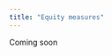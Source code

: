 ```yaml
---
title: "Equity measures"
---
```


Coming soon

<!-- package logos side by side  

```r
# allocating memory to java
options(java.parameters = "-Xmx6G")

library(r5r)
library(accessibility)
library(ggplot2)

```

# Accessibility inequality & poverty

```r
# get data

library(accessibility)

# path to data
data_dir <- system.file("extdata", package = "accessibility")

travel_matrix <- readRDS(file.path(data_dir, "travel_matrix.rds"))
land_use_data <- readRDS(file.path(data_dir, "land_use_data.rds"))


# calculate access
access <- cumulative_cutoff(  travel_matrix,
                              land_use_data,
                              opportunity = "jobs",
                              travel_cost = "travel_time",
                              cutoff = 30
                            )

head(access)
```





# Accessibility inequality

```r
#
# Palma = (avereage) Top 10%  / botton 40%

palma <- palma_ratio(
                      accessibility_data = access,
                      sociodemographic_data = land_use_data,
                      opportunity = "jobs",
                      population = "population",
                      income = "income_per_capita"
                    )

palma





# concentration index

ci <- accessibility::gini_index(
                          accessibility_data = access,
                          sociodemographic_data = land_use_data,
                          opportunity = "jobs",
                          population = "population"
                          #,
                         # income = "income_per_capita"
                          # , type = "corrected"
                        )

ci





```

# Accessibility poverty

```r
poverty <- fgt_poverty(
                          accessibility_data =  access,
                          sociodemographic_data = land_use_data,
                          opportunity = "jobs",
                          population = "population",
                          poverty_line = 100000
                        )


poverty
```



# interpretation

#' FGT0: 54% of the pop in poverty
#' FGT1: the accessibility of the poor is on average 33% lower than the poverty line
#' FGT2: 
#' 
#' 
#' 


-->

